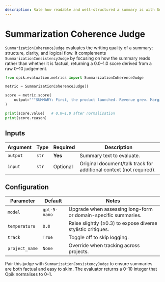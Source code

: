 ```yaml
---
description: Rate how readable and well-structured a summary is with SummarizationCoherenceJudge
---
```


# Summarization Coherence Judge

`SummarizationCoherenceJudge` evaluates the writing quality of a summary: structure, clarity, and logical flow. It complements `SummarizationConsistencyJudge` by focusing on how the summary reads rather than whether it is factual, returning a 0.0–1.0 score derived from a raw 0–10 judgement.

```python title="Improving summary readability"
from opik.evaluation.metrics import SummarizationCoherenceJudge

metric = SummarizationCoherenceJudge()

score = metric.score(
    output="""SUMMARY: First, the product launched. Revenue grew. Margins fell. Next steps TBD.""",
)

print(score.value)   # 0.0–1.0 after normalisation
print(score.reason)
```

## Inputs

| Argument | Type | Required | Description |
| --- | --- | --- | --- |
| `output` | `str` | **Yes** | Summary text to evaluate. |
| `input` | `str` | Optional | Original document/talk track for additional context (not required). |

## Configuration

| Parameter | Default | Notes |
| --- | --- | --- |
| `model` | `gpt-5-nano` | Upgrade when assessing long-form or domain-specific summaries. |
| `temperature` | `0.0` | Raise slightly (≤0.3) to expose diverse stylistic critiques. |
| `track` | `True` | Toggle off to skip logging. |
| `project_name` | `None` | Override when tracking across projects. |

Pair this judge with `SummarizationConsistencyJudge` to ensure summaries are both factual and easy to skim. The evaluator returns a 0–10 integer that Opik normalises to 0–1.
